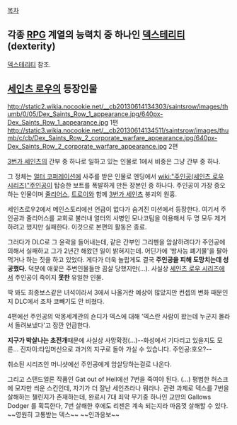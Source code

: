 [[목차]]
== 각종 [[RPG]] 계열의 능력치 중 하나인 [[덱스테리티]](dexterity) ==
[[덱스테리티]] 참조.


== [[세인츠 로우]]의 등장인물 ==
http://static2.wikia.nocookie.net/__cb20130614134303/saintsrow/images/thumb/0/05/Dex_Saints_Row_1_appearance.jpg/640px-Dex_Saints_Row_1_appearance.jpg
1편
http://static3.wikia.nocookie.net/__cb20130614134511/saintsrow/images/thumb/c/cb/Dex_Saints_Row_2_corporate_warfare_appearance.jpg/640px-Dex_Saints_Row_2_corporate_warfare_appearance.jpg
2편

[[3번가 세인츠]]의 간부 중 하나로 일하고 있는 인물로 1에서 비중은 그냥 간부 중 하나.

그 정체는 [[얼터 코퍼레이션]]에 사주를 받은 인물로 엔딩에서 [[wiki:"주인공(세인츠 로우 시리즈)"주인공]]이 탑승한 보트를 폭발하게 만든 장본인 중 하나다. 주인공이 가장 증오하는 인물이며 [[줄리어스]], [[트로이]]와 함께 [[3번가 세인츠]] 붕괴의 원흉.

세인츠로우2에서 메인스토리에선 언급이 없다가 숨겨진 미션에서 등장한다. 여기서 주인공과 줄리어스를 교회로 불러내 얼터의 사병인 모나코팀을 이용해서 두 명 모두 제거하려고 했지만 실패한다. 이것으로 본편의 활동은 종료.

그러다가 DLC로 그 윤곽을 들어내는데, 같은 간부인 그리펜을 암살하려다가 주인공에 의해서 실패하고 그가 2년간 해왔던 일이 밝혀지는데. 어딘가에 '방사능 폐기물'을 팔아먹거나 하는 짓을 하고 있었다. 게다가 더욱 놀랍게도 결국 '''주인공을 피해 도망치는데 성공했다.''' 덕분에 애꿏은 주변인물들만 끔살 당했지만(...). 사실상 [[세인츠 로우 시리즈]]에서 주인공이 죽이지 '''못한''' 유일한 인물.

딱 봐도 최종보스같은 녀석이라서 3에서 나올거란 예상이 많았지만 컨셉의 변화 때문인지 DLC에서 조차 코빼기도 안 비쳤다.

4편에선 주인공의 악몽세계관의 숀디가 덱스에 대해 '덱스란 사람이 왔는데 누군지 몰라서 돌려보냈다'고 잠깐 언급한다.

'''지구가 박살나는 초전개'''때문에 사실상 사망확정(...)--화성에서 기다리고 있을지도 모른... 진자이:타임머신으로 과거의 지구로 돌아 가실 수 있습니다. 주인공:호오?--

취소된 시리즈인 머니샷에선 주인공에게 암살당하는걸로 나온다. 

그리고 스탠드얼론 작품인 Gat out of Hell에선 7번을 죽여야 된다. (...) 평범한 허스크에 모자만 씌운 스킨인데, 자기가 더 잘난 세인츠라나 뭐라나. 관련 과제로 덱스를 7번을 살해하는 챌린지가 존재하는데, 완료시 7대 죄악 무기중 하나인 교만의 Gallows Dodger 를 획득한다, 7번 살해한 후에도 리젠은 계속 되는지라 마음껏 살해할 수 있다. ~~영원히 고통받는 덱스~~ ~~인과응보~~
